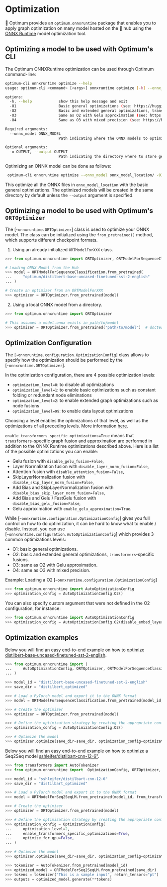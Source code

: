 <!--Copyright 2022 The HuggingFace Team. All rights reserved.

Licensed under the Apache License, Version 2.0 (the "License"); you may not use this file except in compliance with
the License. You may obtain a copy of the License at

http://www.apache.org/licenses/LICENSE-2.0

Unless required by applicable law or agreed to in writing, software distributed under the License is distributed on
an "AS IS" BASIS, WITHOUT WARRANTIES OR CONDITIONS OF ANY KIND, either express or implied. See the License for the
specific language governing permissions and limitations under the License.
-->

# Optimization

🤗 Optimum provides an `optimum.onnxruntime` package that enables you to apply graph optimization on many model hosted on the 🤗 hub using the [ONNX Runtime](https://github.com/microsoft/onnxruntime/tree/master/onnxruntime/python/tools/transformers) model optimization tool.


## Optimizing a model to be used with Optimum's CLI

The Optimum ONNXRuntime optimization can be used through Optimum command-line:

```bash
optimum-cli onnxruntime optimize --help
usage: optimum-cli <command> [<args>] onnxruntime optimize [-h] --onnx_model ONNX_MODEL [-o OUTPUT] (-O1 | -O2 | -O3 | -O4)

options:
  -h, --help            show this help message and exit
  -O1                   Basic general optimizations (see: https://huggingface.co/docs/optimum/onnxruntime/usage_guides/optimization for more details).
  -O2                   Basic and extended general optimizations, transformers-specific fusions (see: https://huggingface.co/docs/optimum/onnxruntime/usage_guides/optimization for more details).
  -O3                   Same as O2 with Gelu approximation (see: https://huggingface.co/docs/optimum/onnxruntime/usage_guides/optimization for more details).
  -O4                   Same as O3 with mixed precision (see: https://huggingface.co/docs/optimum/onnxruntime/usage_guides/optimization for more details).

Required arguments:
  --onnx_model ONNX_MODEL
                        Path indicating where the ONNX models to optimize are located.

Optional arguments:
  -o OUTPUT, --output OUTPUT
                        Path indicating the directory where to store generated ONNX model. (defaults to --onnx_model value).
```

Optimizing an ONNX model can be done as follows:

```bash
 optimum-cli onnxruntime optimize --onnx_model onnx_model_location/ -O1
```

This optimize all the ONNX files in `onnx_model_location` with the basic general optimizations. The optimized models will be created in the same directory by default unless the `--output` argument is specified.


## Optimizing a model to be used with Optimum's `ORTOptimizer`

The [`~onnxruntime.ORTOptimizer`] class is used to optimize your ONNX model. The class can be initialized using the `from_pretrained()` method, which supports different checkpoint formats.

1. Using an already initialized `ORTModelForXXX` class.

```python
>>> from optimum.onnxruntime import ORTOptimizer, ORTModelForSequenceClassification

# Loading ONNX Model from the Hub
>>> model = ORTModelForSequenceClassification.from_pretrained(
...     "optimum/distilbert-base-uncased-finetuned-sst-2-english"
... )

# Create an optimizer from an ORTModelForXXX
>>> optimizer = ORTOptimizer.from_pretrained(model)
```

2. Using a local ONNX model from a directory.

```python
>>> from optimum.onnxruntime import ORTOptimizer

# This assumes a model.onnx exists in path/to/model
>>> optimizer = ORTOptimizer.from_pretrained("path/to/model")  # doctest: +SKIP
```

## Optimization Configuration

The [`~onnxruntime.configuration.OptimizationConfig`] class allows to specify how the optimization should be performed by the [`~onnxruntime.ORTOptimizer`].

In the optimization configuration, there are 4 possible optimization levels:
- `optimization_level=0`: to disable all optimizations
- `optimization_level=1`: to enable basic optimizations such as constant folding or redundant node eliminations
- `optimization_level=2`: to enable extended graph optimizations such as node fusions
- `optimization_level=99`: to enable data layout optimizations

Choosing a level enables the optimizations of that level, as well as the optimizations of all preceding levels.
More information [here](https://onnxruntime.ai/docs/performance/graph-optimizations.html).

`enable_transformers_specific_optimizations=True` means that `transformers`-specific graph fusion and approximation are performed in addition to the ONNX Runtime optimizations described above.
Here is a list of the possible optimizations you can enable:
- Gelu fusion with `disable_gelu_fusion=False`,
- Layer Normalization fusion with `disable_layer_norm_fusion=False`,
- Attention fusion with `disable_attention_fusion=False`,
- SkipLayerNormalization fusion with `disable_skip_layer_norm_fusion=False`,
- Add Bias and SkipLayerNormalization fusion with `disable_bias_skip_layer_norm_fusion=False`,
- Add Bias and Gelu / FastGelu fusion with `disable_bias_gelu_fusion=False`,
- Gelu approximation with `enable_gelu_approximation=True`.

While [`~onnxruntime.configuration.OptimizationConfig`] gives you full control on how to do optimization, it can be hard to know what to enable / disable. Instead, you can use [`~onnxruntime.configuration.AutoOptimizationConfig`] which provides 3 common optimizations levels:
- O1: basic general optimizations.
- O2: basic and extended general optimizations, `transformers`-specific fusions.
- O3: same as O2 with Gelu approximation.
- O4: same as O3 with mixed precision.

Example: Loading a O2 [`~onnxruntime.configuration.OptimizationConfig`]

```python
>>> from optimum.onnxruntime import AutoOptimizationConfig
>>> optimization_config = AutoOptimizationConfig.O2()
```

You can also specify custom argument that were not defined in the O2 configuration, for instance:

```python
>>> from optimum.onnxruntime import AutoOptimizationConfig
>>> optimization_config = AutoOptimizationConfig.O2(disable_embed_layer_norm_fusion=False)
```


## Optimization examples

Below you will find an easy end-to-end example on how to optimize [distilbert-base-uncased-finetuned-sst-2-english](https://huggingface.co/distilbert-base-uncased-finetuned-sst-2-english).

```python
>>> from optimum.onnxruntime import (
...     AutoOptimizationConfig, ORTOptimizer, ORTModelForSequenceClassification
... )

>>> model_id = "distilbert-base-uncased-finetuned-sst-2-english"
>>> save_dir = "distilbert_optimized"

>>> # Load a PyTorch model and export it to the ONNX format
>>> model = ORTModelForSequenceClassification.from_pretrained(model_id, from_transformers=True)

>>> # Create the optimizer
>>> optimizer = ORTOptimizer.from_pretrained(model)

>>> # Define the optimization strategy by creating the appropriate configuration
>>> optimization_config = AutoOptimizationConfig.O2()

>>> # Optimize the model
>>> optimizer.optimize(save_dir=save_dir, optimization_config=optimization_config)  # doctest: +IGNORE_RESULT
```


Below you will find an easy end-to-end example on how to optimize a Seq2Seq model [sshleifer/distilbart-cnn-12-6"](https://huggingface.co/sshleifer/distilbart-cnn-12-6).

```python
>>> from transformers import AutoTokenizer
>>> from optimum.onnxruntime import  OptimizationConfig, ORTOptimizer, ORTModelForSeq2SeqLM

>>> model_id = "sshleifer/distilbart-cnn-12-6"
>>> save_dir = "distilbart_optimized"

>>> # Load a PyTorch model and export it to the ONNX format
>>> model = ORTModelForSeq2SeqLM.from_pretrained(model_id, from_transformers=True)

>>> # Create the optimizer
>>> optimizer = ORTOptimizer.from_pretrained(model)

>>> # Define the optimization strategy by creating the appropriate configuration
>>> optimization_config = OptimizationConfig(
...     optimization_level=2,
...     enable_transformers_specific_optimizations=True,
...     optimize_for_gpu=False,
... )

>>> # Optimize the model
>>> optimizer.optimize(save_dir=save_dir, optimization_config=optimization_config)  # doctest: +IGNORE_RESULT

>>> tokenizer = AutoTokenizer.from_pretrained(model_id)
>>> optimized_model = ORTModelForSeq2SeqLM.from_pretrained(save_dir)
>>> tokens = tokenizer("This is a sample input", return_tensors="pt")
>>> outputs = optimized_model.generate(**tokens)
```
